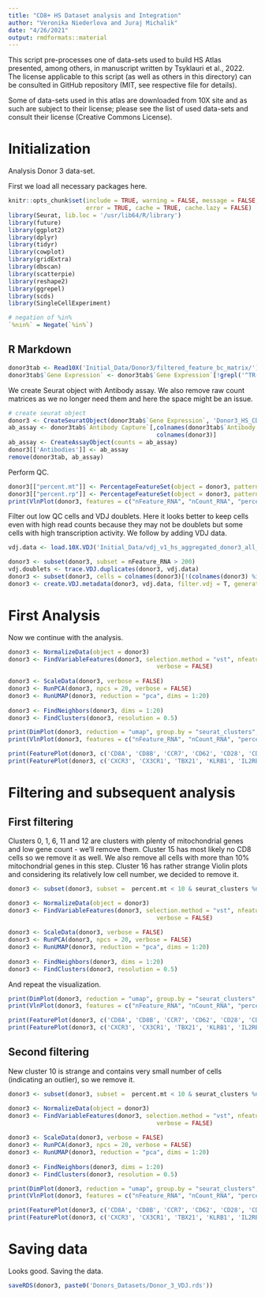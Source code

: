```yaml
---
title: "CD8+ HS Dataset analysis and Integration"
author: "Veronika Niederlova and Juraj Michalik"
date: "4/26/2021"
output: rmdformats::material
---
```


This script pre-processes one of data-sets used to build HS Atlas presented, among others, in manuscript written by Tsyklauri et al., 2022.
The license applicable to this script (as well as others in this directory) can be consulted in GitHub repository (MIT, see respective file for details).

Some of data-sets used in this atlas are downloaded from 10X site and as such are subject to their license;
please see the list of used data-sets and consult their license (Creative Commons License).

# Initialization 

Analysis Donor 3 data-set.

First we load all necessary packages here.

```r
knitr::opts_chunk$set(include = TRUE, warning = FALSE, message = FALSE, 
                      error = TRUE, cache = TRUE, cache.lazy = FALSE)
library(Seurat, lib.loc = '/usr/lib64/R/library')
library(future)
library(ggplot2)
library(dplyr)
library(tidyr)
library(cowplot)
library(gridExtra)
library(dbscan)
library(scatterpie)
library(reshape2)
library(ggrepel)
library(scds)
library(SingleCellExperiment)

# negation of %in% 
`%nin%` = Negate(`%in%`)
```

## R Markdown

```r
donor3tab <- Read10X('Initial_Data/Donor3/filtered_feature_bc_matrix/')
donor3tab$`Gene Expression` <- donor3tab$`Gene Expression`[!grepl('^TR(A|B)(V|D|J)', rownames(donor3tab$`Gene Expression`)),] 
```

We create Seurat object with Antibody assay. We also remove raw count matrices as we no longer need them and here the space might be an issue.

```r
# create seurat object
donor3 <- CreateSeuratObject(donor3tab$`Gene Expression`, 'Donor3_HS_CD8',  min.cells = 3, min.features = 200)
ab_assay <- donor3tab$`Antibody Capture`[,colnames(donor3tab$`Antibody Capture`) %in% 
                                          colnames(donor3)]
ab_assay <- CreateAssayObject(counts = ab_assay)
donor3[['Antibodies']] <- ab_assay
remove(donor3tab, ab_assay)
```

Perform QC.

```r
donor3[["percent.mt"]] <- PercentageFeatureSet(object = donor3, pattern = "^MT-")
donor3[["percent.rp"]] <- PercentageFeatureSet(object = donor3, pattern = "^RP[S|L]")
print(VlnPlot(donor3, features = c("nFeature_RNA", "nCount_RNA", "percent.mt", "percent.rp"), ncol = 4, pt.size = 0))
```

Filter out low QC cells and VDJ doublets. Here it looks better to keep cells even with high read counts because they may not be doublets but some cells with high transcription activity. We follow by adding VDJ data.

```r
vdj.data <- load.10X.VDJ('Initial_Data/vdj_v1_hs_aggregated_donor3_all_contig_annotations.csv')

donor3 <- subset(donor3, subset = nFeature_RNA > 200)
vdj.doublets <- trace.VDJ.duplicates(donor3, vdj.data)
donor3 <- subset(donor3, cells = colnames(donor3)[!(colnames(donor3) %in% vdj.doublets)])
donor3 <- create.VDJ.metadata(donor3, vdj.data, filter.vdj = T, generate.clonotypes = F)
```

# First Analysis

Now we continue with the analysis.

```r
donor3 <- NormalizeData(object = donor3)
donor3 <- FindVariableFeatures(donor3, selection.method = "vst", nfeatures = 1000, 
                                          verbose = FALSE)
  
donor3 <- ScaleData(donor3, verbose = FALSE)
donor3 <- RunPCA(donor3, npcs = 20, verbose = FALSE)
donor3 <- RunUMAP(donor3, reduction = "pca", dims = 1:20)
  
donor3 <- FindNeighbors(donor3, dims = 1:20)
donor3 <- FindClusters(donor3, resolution = 0.5)
```

```r
print(DimPlot(donor3, reduction = "umap", group.by = "seurat_clusters", label = TRUE))
print(VlnPlot(donor3, features = c("nFeature_RNA", "nCount_RNA", "percent.mt", "percent.rp"), ncol = 2, pt.size = 0))
```

```r
print(FeaturePlot(donor3, c('CD8A', 'CD8B', 'CCR7', 'CD62', 'CD28', 'CD27', 'CD44'), min.cutoff = 0))
print(FeaturePlot(donor3, c('CXCR3', 'CX3CR1', 'TBX21', 'KLRB1', 'IL2RB', 'IL7R'), min.cutoff = 0))
```

# Filtering and subsequent analysis

## First filtering

Clusters 0, 1, 6, 11 and 12 are clusters with plenty of mitochondrial genes and low gene count - we'll remove them. Cluster 15 has most likely no CD8 cells so we remove it as well. We also remove all cells with more than 10% mitochondrial genes in this step. Cluster 16 has rather strange Violin plots and considering its relatively low cell number, we decided to remove it. 

```r
donor3 <- subset(donor3, subset =  percent.mt < 10 & seurat_clusters %nin% c(0,1,6,11,12,15,16))

donor3 <- NormalizeData(object = donor3)
donor3 <- FindVariableFeatures(donor3, selection.method = "vst", nfeatures = 1000, 
                                          verbose = FALSE)
  
donor3 <- ScaleData(donor3, verbose = FALSE)
donor3 <- RunPCA(donor3, npcs = 20, verbose = FALSE)
donor3 <- RunUMAP(donor3, reduction = "pca", dims = 1:20)
  
donor3 <- FindNeighbors(donor3, dims = 1:20)
donor3 <- FindClusters(donor3, resolution = 0.5)
```

And repeat the visualization.

```r
print(DimPlot(donor3, reduction = "umap", group.by = "seurat_clusters", label = TRUE))
print(VlnPlot(donor3, features = c("nFeature_RNA", "nCount_RNA", "percent.mt", "percent.rp"), ncol = 2, pt.size = 0))
```

```r
print(FeaturePlot(donor3, c('CD8A', 'CD8B', 'CCR7', 'CD62', 'CD28', 'CD27', 'CD44'), min.cutoff = 0))
print(FeaturePlot(donor3, c('CXCR3', 'CX3CR1', 'TBX21', 'KLRB1', 'IL2RB', 'IL7R'), min.cutoff = 0))
```

## Second filtering

New cluster 10 is strange and contains very small number of cells (indicating an outlier), so we remove it.

```r
donor3 <- subset(donor3, subset =  percent.mt < 10 & seurat_clusters %nin% c(10))

donor3 <- NormalizeData(object = donor3)
donor3 <- FindVariableFeatures(donor3, selection.method = "vst", nfeatures = 1000, 
                                          verbose = FALSE)
  
donor3 <- ScaleData(donor3, verbose = FALSE)
donor3 <- RunPCA(donor3, npcs = 20, verbose = FALSE)
donor3 <- RunUMAP(donor3, reduction = "pca", dims = 1:20)
  
donor3 <- FindNeighbors(donor3, dims = 1:20)
donor3 <- FindClusters(donor3, resolution = 0.5)
```

```r
print(DimPlot(donor3, reduction = "umap", group.by = "seurat_clusters", label = TRUE))
print(VlnPlot(donor3, features = c("nFeature_RNA", "nCount_RNA", "percent.mt", "percent.rp"), ncol = 2, pt.size = 0))
```

```r
print(FeaturePlot(donor3, c('CD8A', 'CD8B', 'CCR7', 'CD62', 'CD28', 'CD27', 'CD44'), min.cutoff = 0))
print(FeaturePlot(donor3, c('CXCR3', 'CX3CR1', 'TBX21', 'KLRB1', 'IL2RB', 'IL7R'), min.cutoff = 0))
```

# Saving data

Looks good. Saving the data.

```r
saveRDS(donor3, paste0('Donors_Datasets/Donor_3_VDJ.rds'))
```